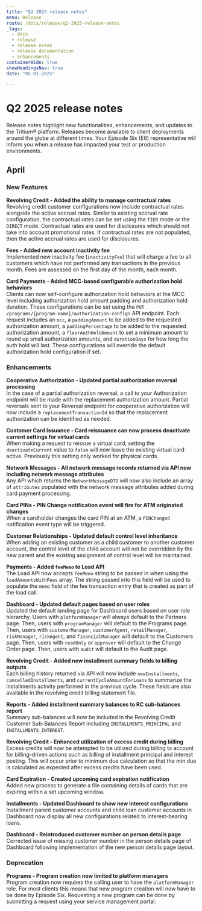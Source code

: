 ```yaml
---
title: "Q2 2025 release notes"
menu: Release
route: /docs/release/q2-2025-release-notes
_tags:
  - docs
  - release
  - release notes
  - release documentation
  - enhancements
containerWide: true
showHeadingsNav: true
date: "05-01-2025"

---
```

# Q2 2025 release notes
Release notes highlight new functionalities, enhancements, and updates to the Tritium® platform. Releases become available to client deployments around the globe at different times. Your Episode Six (E6) representative will inform you when a release has impacted your test or production environments.

## April

### New Features

**Revolving Credit - Added the ability to manage contractual rates** <br/>
Revolving credit customer configurations now include contractual rates alongside the active accrual rates. Similar to existing accrual rate configuration, the contractual rates can be set using the `TIER` mode or the `DIRECT` mode. Contractual rates are used for disclosures which should not take into account promotional rates. If contractual rates are not populated, then the active accrual rates are used for disclosures.

**Fees - Added new account inactivity fee** <br/>
Implemented new inactivity fee (`inactivityFee`) that will charge a fee to all customers which have not performed any transactions in the previous month. Fees are assessed on the first day of the month, each month.

**Card Payments - Added MCC-based configurable authorization hold behaviors** <br/>
Clients can now self-configure authorization hold behaviors at the MCC level including authorization hold amount padding and authorization hold duration. These configurations can be set using the `PUT /programs/{program-name}/authorization-configs` API endpoint. Each request includes an `mcc`,  a `paddingAmount` to be added to the requested authorization amount, a `paddingPercentage` to be added to the requested authorization amount, a `floorAuthHoldAmount` to set a minimum amount to round up small authorization amounts, and `durationDays` for how long the auth hold will last. These configurations will override the default authorization hold configuration if set.


### Enhancements 

**Cooperative Authorization - Updated partial authorization reversal processing** <br/>
In the case of a partial authorization reversal, a call to your Authorization endpoint will be made with the replacement authorization amount. Partial reversals sent to your Reversal endpoint for cooperative authorization will now include a `replacementTransactionId` so that the replacement authorization can be identified as needed. 

**Customer Card Issuance - Card reissuance can now process deactivate current settings for virtual cards** <br/>
When making a request to reissue a virtual card, setting the `deactivateCurrent` value to `false` will now leave the existing virtual card active. Previously this setting only worked for physical cards.

**Network Messages - All network message records returned via API now including network message attributes** <br/>
Any API which returns the `NetworkMessageDTO` will now also include an array of `attributes` populated with the network message attributes added during card payment processing.

**Card PINs - PIN Change notification event will fire for ATM originated changes** <br/>
When a cardholder changes the card PIN at an ATM, a `PINChanged` notification event type will be triggered.

**Customer Relationships - Updated default control level inheritance** <br/>
When adding an existing customer as a child customer to another customer account, the control level of the child account will not be overridden by the new parent and the existing assignment of control level will be maintained.

**Payments - Added `feeMemo` to Load API** <br/>
The Load API now accepts `feeMemo` string to be passed in when using the `loadAmountsWithFees` array. The string passed into this field will be used to populate the `memo` field of the fee transaction entry that is created as part of the load call.

**Dashboard - Updated default pages based on user roles** <br/>
Updated the default landing page for Dashboard users based on user role hierarchy. Users with `platformManager` will always default to the Partners page. Then, users with `programManager` will default to the Programs page. Then, users with `customerManager`, `customerAgent`, `retailManager`, `riskManager`, `riskAgent`, and `financialManager` will default to the Customers page. Then, users with `readOnly` or `approver` will default to the Change Order page. Then, users with `audit` will default to the Audit page.

**Revolving Credit - Added new installment summary fields to billing outputs** <br/>
Each billing history returned via API will now include `newInstallments`, `cancelledInstallments`, and `currentCycleAmountForLoans` to summarize the installments activity performed in the previous cycle. These fields are also available in the revolving credit billing statement file.

**Reports - Added installment summary balances to RC sub-balances report** <br/>
Summary sub-balances will now be included in the Revolving Credit Customer Sub-Balances Report including `INSTALLMENTS_PRINCIPAL` and `INSTALLMENTS_INTEREST`.

**Revolving Credit - Enhanced utilization of excess credit during billing** <br/>
Excess credits will now be attempted to be utilized during billing to account for billing-driven actions such as billing of installment principal and interest posting. This will occur prior to minimum due calculation so that the min due is calculated as expected after excess credits have been used.

**Card Expiration - Created upcoming card expiration notification** <br/>
Added new process to generate a file containing details of cards that are expiring within a set upcoming window.

**Installments - Updated Dashboard to show new interest configurations** <br/>
Installment parent customer accounts and child loan customer accounts in Dashboard now display all new configurations related to interest-bearing loans.

**Dashboard - Reintroduced customer number on person details page** <br/>
Corrected issue of missing customer number in the person details page of Dashboard following implementation of the new person details page layout.

### Deprecation 

**Programs - Program creation now limited to platform managers** <br/>
Program creation now requires the calling user to have the `platformManager` role. For most clients this means that new program creation will now have to be done by Episode Six. Requesting a new program can be done by submitting a request using your service management portal.